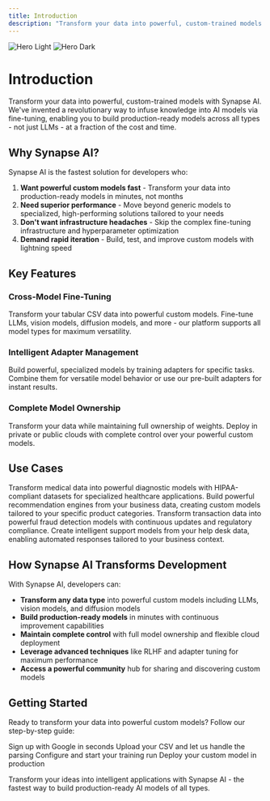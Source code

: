 ```yaml
---
title: Introduction
description: "Transform your data into powerful, custom-trained models with Synapse AI - the fastest way to build production-ready AI models."
---
```


<img
  className="block dark:hidden"
  src="/images/hero-light.png"
  alt="Hero Light"
/>
<img
  className="hidden dark:block"
  src="/images/hero-dark.png"
  alt="Hero Dark"
/>

# Introduction

Transform your data into powerful, custom-trained models with Synapse AI. We've invented a revolutionary way to infuse knowledge into AI models via fine-tuning, enabling you to build production-ready models across all types - not just LLMs - at a fraction of the cost and time.

## Why Synapse AI?

Synapse AI is the fastest solution for developers who:

1. **Want powerful custom models fast** - Transform your data into production-ready models in minutes, not months
2. **Need superior performance** - Move beyond generic models to specialized, high-performing solutions tailored to your needs
3. **Don't want infrastructure headaches** - Skip the complex fine-tuning infrastructure and hyperparameter optimization
4. **Demand rapid iteration** - Build, test, and improve custom models with lightning speed

## Key Features

### **Cross-Model Fine-Tuning**
Transform your tabular CSV data into powerful custom models. Fine-tune LLMs, vision models, diffusion models, and more - our platform supports all model types for maximum versatility.

### **Intelligent Adapter Management**
Build powerful, specialized models by training adapters for specific tasks. Combine them for versatile model behavior or use our pre-built adapters for instant results.

### **Complete Model Ownership**
Transform your data while maintaining full ownership of weights. Deploy in private or public clouds with complete control over your powerful custom models.

## Use Cases

<CardGroup cols={2}>
  <Card
    title="Healthcare"
    icon="heart-pulse"
  >
    Transform medical data into powerful diagnostic models with HIPAA-compliant datasets for specialized healthcare applications.
  </Card>
  <Card
    title="E-commerce"
    icon="store"
  >
    Build powerful recommendation engines from your business data, creating custom models tailored to your specific product categories.
  </Card>
  <Card
    title="Finance"
    icon="chart-line"
  >
    Transform transaction data into powerful fraud detection models with continuous updates and regulatory compliance.
  </Card>
  <Card
    title="Customer Support"
    icon="headset"
  >
    Create intelligent support models from your help desk data, enabling automated responses tailored to your business context.
  </Card>
</CardGroup>

## How Synapse AI Transforms Development

With Synapse AI, developers can:
- **Transform any data type** into powerful custom models including LLMs, vision models, and diffusion models
- **Build production-ready models** in minutes with continuous improvement capabilities
- **Maintain complete control** with full model ownership and flexible cloud deployment
- **Leverage advanced techniques** like RLHF and adapter tuning for maximum performance
- **Access a powerful community** hub for sharing and discovering custom models

## Getting Started

Ready to transform your data into powerful custom models? Follow our step-by-step guide:

<CardGroup cols={2}>
  <Card
    title="Create Account"
    icon="square-user"
    href="/platform-reference/create-account"
  >
    Sign up with Google in seconds
  </Card>
  <Card
    title="Upload Data"
    icon="cloud-arrow-up"
    href="/platform-reference/upload-data"
  >
    Upload your CSV and let us handle the parsing
  </Card>
  <Card
    title="Fine-Tune"
    icon="square-sliders"
    href="/platform-reference/fine-tune"
  >
    Configure and start your training run
  </Card>
  <Card
    title="Use the Model"
    icon="code"
    href="/platform-reference/use-the-model"
  >
    Deploy your custom model in production
  </Card>
</CardGroup>

Transform your ideas into intelligent applications with Synapse AI - the fastest way to build production-ready AI models of all types.
